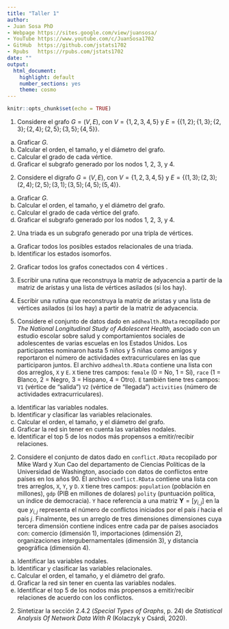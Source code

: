 ---
title: "Taller 1"
author: 
- Juan Sosa PhD
- Webpage https://sites.google.com/view/juansosa/ 
- YouTube https://www.youtube.com/c/JuanSosa1702 
- GitHub  https://github.com/jstats1702 
- Rpubs   https://rpubs.com/jstats1702
date: ""
output:
  html_document:
    highlight: default
    number_sections: yes
    theme: cosmo
---

```{r setup, include=FALSE}
knitr::opts_chunk$set(echo = TRUE)
```

1. Considere el grafo $G=(V,E)$, con $V=\{1,2,3,4,5\}$ y $E=\{ \{1,2\}; \{1,3\}; \{2,3\}; \{2,4\}; \{2,5\}; \{3,5\}; \{4,5\} \}$. 
    
a. Graficar $G$.
b. Calcular el orden, el tamaño, y el diámetro del grafo.
c. Calcular el grado de cada vértice. 
d. Graficar el subgrafo generado por los nodos 1, 2, 3, y 4.
    

2. Considere el digrafo $G=(V,E)$, con $V=\{1,2,3,4,5\}$ y $E=\{(1,3); (2, 3); (2, 4); (2, 5); (3, 1); (3, 5); (4, 5); (5, 4)\}$.
    
a. Graficar $G$.
b. Calcular el orden, el tamaño, y el diámetro del grafo.
c. Calcular el grado de cada vértice del grafo.
d. Graficar el subgrafo generado por los nodos 1, 2, 3, y 4.

2. Una triada es un subgrafo generado por una tripla de vértices.

a. Graficar todos los posibles estados relacionales de una triada.
b. Identificar los estados isomorfos.

2. Graficar todos los grafos conectados con 4 vértices    .

2. Escribir una rutina que reconstruya la matriz de adyacencia a partir de la matriz de aristas y una lista de vértices asilados (si los hay).

2. Escribir una rutina que reconstruya la matriz de aristas y una lista de vértices asilados (si los hay) a partir de la matriz de adyacencia.

2. Considere el conjunto de datos dado en `addhealth.RData` recopilado por *The National Longitudinal Study of Adolescent Health*, asociado con un estudio escolar sobre salud y comportamientos sociales de adolescentes de varias escuelas en los Estados Unidos. Los participantes nominaron hasta 5 niños y 5 niñas como amigos y reportaron el número de actividades extracurriculares en las que participaron juntos. El archivo `addhealth.RData` contiene una lista con dos arreglos, `X` y `E`. `X` tiene tres campos: `female` (0 = No, 1 = Sí), `race` (1 = Blanco, 2 = Negro, 3 = Hispano, 4 = Otro). `E` también tiene tres campos: `V1` (vértice de "salida") `V2` (vértice de "llegada") `activities` (número de actividades extracurriculares).

a. Identificar las variables nodales.
b. Identificar y clasificar las variables relacionales.
b. Calcular el orden, el tamaño, y el diámetro del grafo.
b. Graficar la red sin tener en cuenta las variables nodales.
b. Identificar el top 5 de los nodos más propensos a emitir/recibir relaciones. 
  
2. Considere el conjunto de datos dado en `conflict.RData` recopilado por Mike Ward y Xun Cao del departamento de Ciencias Políticas de la Universidad de Washington, asociado con datos de conflictos entre países en los años 90. El archivo `conflict.RData` contiene una lista con tres arreglos, `X`, `Y`, y `D`. `X` tiene tres campos: `population` (población en millones), `gdp` (PIB en millones de dolares) `polity` (puntuación política, un índice de democracia). `Y` hace referencia a una matriz $\mathbf{Y}=[y_{i,j}]$ en la que $y_{i,j}$ representa el número de conflictos iniciados por el país $i$ hacia el país $j$. Finalmente, `D`es un arreglo de tres dimensiones dimensiones cuya tercera dimensión contiene indices entre cada par de países asociados con: comercio (dimensión 1), importaciones (dimensión 2), organizaciones intergubernamentales (dimensión 3), y distancia geográfica (dimensión 4).

a. Identificar las variables nodales.
b. Identificar y clasificar las variables relacionales.
b. Calcular el orden, el tamaño, y el diámetro del grafo.
b. Graficar la red sin tener en cuenta las variables nodales.
b. Identificar el top 5 de los nodos más propensos a emitir/recibir relaciones de acuerdo con los conflictos. 

2. Sintetizar la sección 2.4.2 (*Special Types of Graphs*, p. 24) de *Statistical Analysis Of Network Data With R* (Kolaczyk y Csárdi, 2020).
